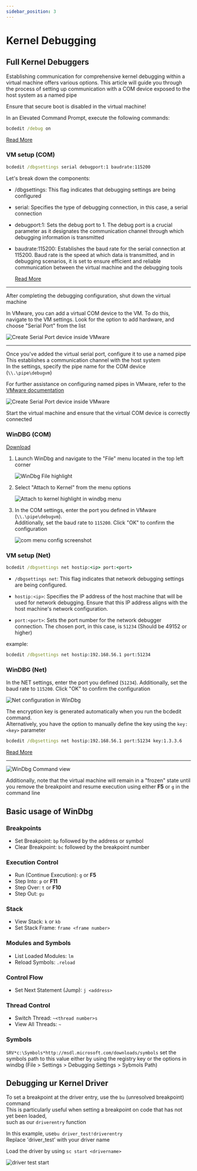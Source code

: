 ```yaml
---
sidebar_position: 3
---
```


# Kernel Debugging


## Full Kernel Debuggers

Establishing communication for comprehensive kernel debugging within a virtual machine offers various options. This article will guide you through the process of setting up communication with a COM device exposed to the host system as a named pipe

Ensure that secure boot is disabled in the virtual machine!

In an Elevated Command Prompt, execute the following commands:

```cmd
bcdedit /debug on
```

[Read More](https://learn.microsoft.com/en-us/windows-hardware/drivers/devtest/bcdedit--debug)

### VM setup (COM)


```cmd
bcdedit /dbgsettings serial debugport:1 baudrate:115200
```

Let's break down the components:

- /dbgsettings: This flag indicates that debugging settings are being configured

- serial: Specifies the type of debugging connection, in this case, a serial connection

- debugport:1: Sets the debug port to 1. The debug port is a crucial parameter as it designates the communication channel through which debugging information is transmitted

- baudrate:115200: Establishes the baud rate for the serial connection at 115200. Baud rate is the speed at which data is transmitted, and in debugging scenarios, it is set to ensure efficient and reliable communication between the virtual machine and the debugging tools

  [Read More](https://learn.microsoft.com/en-us/windows-hardware/drivers/devtest/bcdedit--dbgsettings)

---

After completing the debugging configuration, shut down the virtual machine

In VMware, you can add a virtual COM device to the VM. To do this, navigate to the VM settings. Look for the option to add hardware, and choose "Serial Port" from the list

<img src={adddevice} width={550} height={350} alt="Create Serial Port device inside VMware" />

---

Once you've added the virtual serial port, configure it to use a named pipe  
This establishes a communication channel with the host system  
In the settings, specify the pipe name for the COM device (`\\.\pipe\debugvm`)

For further assistance on configuring named pipes in VMware, refer to the [VMware documentation](https://docs.vmware.com/en/VMware-Workstation-Pro/17/com.vmware.ws.using.doc/GUID-70C25BED-6791-4AF2-B530-8030E39ED749.html)

<img src={configurevmwaredevice} width={350} height={350} alt="Create Serial Port device inside VMware" />

Start the virtual machine and ensure that the virtual COM device is correctly connected

### WinDBG (COM)


[Download](https://learn.microsoft.com/en-us/windows-hardware/drivers/debugger/)

1. Launch WinDbg and navigate to the "File" menu located in the top left corner  

   <img src={WinDbgFile} width={350} height={350} alt="WinDbg File highlight" />

2. Select "Attach to Kernel" from the menu options

   <img src={AttachToKernel} width={250} height={250} alt="Attach to kernel highlight in windbg menu" />

3. In the COM settings, enter the port you defined in VMware (`\\.\pipe\debugvm`).  
Additionally, set the baud rate to `115200`. Click "OK" to confirm the configuration

   <img src={ComAttachMenu} width={300} height={250} alt="com menu config screenshot" />


### VM setup (Net)

```cmd
bcdedit /dbgsettings net hostip:<ip> port:<port>
```

- `/dbgsettings net`: This flag indicates that network debugging settings are being configured.

- `hostip:<ip>`: Specifies the IP address of the host machine that will be used for network debugging. Ensure that this IP address aligns with the host machine's network configuration.

- `port:<port>`: Sets the port number for the network debugger connection. The chosen port, in this case, is `51234` (Should be 49152 or higher)

example:

```cmd
bcdedit /dbgsettings net hostip:192.168.56.1 port:51234
```


### WinDBG (Net)


In the NET settings, enter the port you defined (`51234`). Additionally, set the baud rate to `115200`. Click "OK" to confirm the configuration

<img src={NetConfig} width={300} height={250} alt="Net configuration in WinDbg" />


The encryption key is generated automatically when you run the bcdedit command.  
Alternatively, you have the option to manually define the key using the `key:<key>` parameter

```cmd
bcdedit /dbgsettings net hostip:192.168.56.1 port:51234 key:1.3.3.6
```

[Read More](https://learn.microsoft.com/en-us/windows-hardware/drivers/devtest/bcdedit--dbgsettings)

---

![WinDbg Command view](img/DbgX.Shell_NujLcclIR0.png)

Additionally, note that the virtual machine will remain in a "frozen" state until you remove the breakpoint and resume execution using either **F5** or `g` in the command line

## Basic usage of WinDbg

### Breakpoints

- Set Breakpoint: `bp` followed by the address or symbol
- Clear Breakpoint: `bc` followed by the breakpoint number

### Execution Control

- Run (Continue Execution): `g` or **F5**
- Step Into: `p` or **F11**
- Step Over: `t` or **F10**
- Step Out: `gu`

### Stack

- View Stack: `k` or `kb`
- Set Stack Frame: `frame <frame number>`

### Modules and Symbols

- List Loaded Modules: `lm`
- Reload Symbols: `.reload`

### Control Flow

- Set Next Statement (Jump): `j <address>`

### Thread Control

- Switch Thread: `~<thread number>s`
- View All Threads: `~`

### Symbols

`SRV*c:\Symbols*http://msdl.microsoft.com/downloads/symbols`
set the symbols path to this value either by using the registry key or the options in windbg (File > Settings > Debugging Settings > Sybmols Path)

## Debugging ur Kernel Driver

To set a breakpoint at the driver entry, use the `bu` (unresolved breakpoint) command  
This is particularly useful when setting a breakpoint on code that has not yet been loaded,  
such as our `driverentry` function

In this example, use`bu driver_test!driverentry`  
Replace 'driver_test' with your driver name

Load the driver by using `sc start <drivername>`

![driver test start](img/vmware_s0oCRFiPsY.png)

